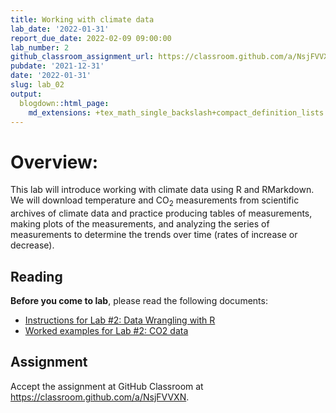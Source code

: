 ```yaml
---
title: Working with climate data
lab_date: '2022-01-31'
report_due_date: 2022-02-09 09:00:00
lab_number: 2
github_classroom_assignment_url: https://classroom.github.com/a/NsjFVVXN
pubdate: '2021-12-31'
date: '2022-01-31'
slug: lab_02
output:
  blogdown::html_page:
    md_extensions: +tex_math_single_backslash+compact_definition_lists
---
```

# Overview:

This lab will introduce working with climate data using R and RMarkdown. We will download temperature and CO~2~ measurements from scientific archives of climate data and practice producing tables of measurements, making plots of the measurements, and analyzing the series of measurements to determine the trends over time (rates of increase or decrease).

## Reading

**Before you come to lab**, please read the following documents:

* [Instructions for Lab #2: Data Wrangling with R](/lab_docs/lab_02_overview){target="_blank"}
* [Worked examples for Lab #2: CO2 data](/lab_docs/lab_02_worked_examples){target="_blank"}

## Assignment
Accept the assignment at GitHub Classroom at <https://classroom.github.com/a/NsjFVVXN>.
